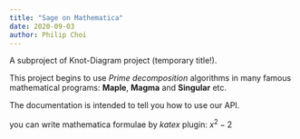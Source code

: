 ```yaml
---
title: "Sage on Mathematica"
date: 2020-09-03
author: Philip Choi
---
```


A subproject of Knot-Diagram project (temporary title!).

This project begins to use _Prime decomposition_ algorithms in many famous mathematical programs: __Maple__, __Magma__ and __Singular__ etc.

The documentation is intended to tell you how to use our API.

you can write mathematica formulae by _katex_ plugin:
$x^2-2$